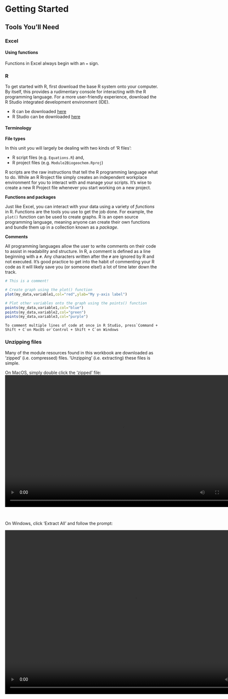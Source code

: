 # Getting Started {-}

## Tools You'll Need {-}

### Excel {-}

#### Using functions {-}

Functions in Excel always begin with an `=` sign. 


### R {-}

To get started with R, first download the base R system onto your computer. By itself, this provides a rudimentary console for interacting with the R programming language. For a more user-friendly experience, download the R Studio integrated development environment (IDE). 

- R can be downloaded [here](https://cran.csiro.au)
- R Studio can be downloaded [here](https://rstudio.com)

#### Terminology {-}

**File types** 

In this unit you will largely be dealing with two kinds of 'R files': 

- R script files (e.g. `Equations.R`) and,
- R project files (e.g. `Module2Biogeochem.Rproj`) 

R scripts are the raw instructions that tell the R programming language what to do. While an R Rroject file simply creates an independent workplace environment for you to interact with and manage your scripts. It's wise to create a new R Project file whenever you start working on a new project. 

**Functions and packages**

Just like Excel, you can interact with your data using a variety of *functions* in R. Functions are the tools you use to get the job done. For example, the `plot()` function can be used to create graphs. R is an open source programming language, meaning anyone can create their own functions and bundle them up in a collection known as a *package*. 

**Comments**

All programming languages allow the user to write comments on their code to assist in readability and structure. In R, a comment is defined as a line beginning with a `#`. Any characters written after the `#` are ignored by R and not executed. It's good practice to get into the habit of commenting your R code as it will likely save you (or someone else!) a lot of time later down the track. 

```r
# This is a comment!

# Create graph using the plot() function
plot(my_data,variable1,col="red",ylab="My y-axis label")

# Plot other variables onto the graph using the points() function
points(my_data,variable1,col="blue")
points(my_data,variable2,col="green")
points(my_data,variable3,col="purple")

```


```block2
To comment multiple lines of code at once in R Studio, press`Command + Shift + C`on MacOS or`Control + Shift + C`on Windows
```

### Unzipping files {-}

Many of the module resources found in this workbook are downloaded as 'zipped' (i.e. compressed) files. 'Unzipping' (i.e. extracting) these files is simple. 

On MacOS, simply double click the 'zipped' file:
<center>
<video width="768" height="433" controls>
  <source src="images/01-gettingstarted/video1.mp4" type="video/mp4">
</video>
</center>
<br>

On Windows, click 'Extract All' and follow the prompt:

<center>
<video width="850" height="538" controls>
  <source src="images/01-gettingstarted/video2.mp4" type="video/mp4">
</video>
</center>
<br>